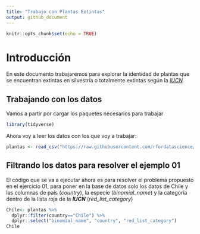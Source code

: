 ```yaml
---
title: "Trabajo con Plantas Extintas"
output: github_document
---
```


```r
knitr::opts_chunk$set(echo = TRUE)
```
# Introducción

En este documento trabajaremos para explorar la identidad de plantas que se encuentran extintas en silvestría o 
totalmente extintas según la [*IUCN*](https://www.iucnredlist.org/)

## Trabajando con los datos

Vamos a partir por cargar los paquetes necesarios para trabajar
```r
library(tidyverse)
```

Ahora voy a leer los datos con los que voy a trabajar:


```r
plantas <- read_csv("https://raw.githubusercontent.com/rfordatascience/tidytuesday/master/data/2020/2020-08-18/plants.csv")

```

## Filtrando los datos para resolver el ejemplo 01

El código que se va a ejecutar ahora es para resolver el problema 
propuesto en el ejercicio 01, para poner en la base de datos solo 
los datos de Chile y las columnas de país (*country*), la especie (*binomial_name*) 
y la categoría dentro de la lista roja de la ***IUCN*** (*red_list_category*)

```r
Chile<- plantas %>% 
  dplyr::filter(country=="Chile") %>% 
  dplyr::select("binomial_name", "country", "red_list_category")
Chile
```















